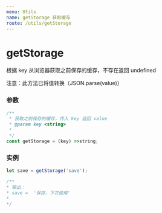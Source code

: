 ```yaml
---
menu: Utils
name: getStorage 获取缓存
route: /utils/getStorage
---
```


# getStorage
根据 key 从浏览器获取之前保存的缓存，不存在返回 undefined

注意：此方法已将值转换（JSON.parse(value)）

### 参数

```typescript
/**
 * 获取之前保存的缓存，传入 key 返回 value
 * @param key <string>
 *
 */
const getStorage = (key) =>string;
```

### 实例

```javascript
let save = getStorage('save');

/**
* 输出：
* save =  '保存，下次使用'
*
*/

```
